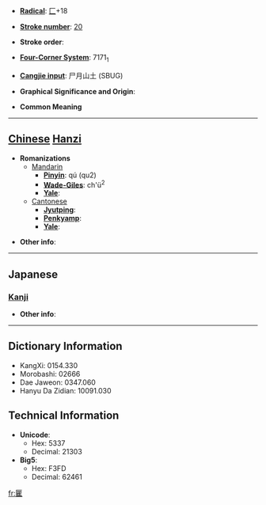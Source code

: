* '''[[Wiktionary:Chinese radical index| Radical]]''': [[Wiktionary:Chinese radical index 匚|匚]]+18

* '''[[Wiktionary:Chinese total strokes index|Stroke number]]''': [[Wiktionary:Chinese total strokes index 20|20]]

* '''Stroke order''': 

* '''[[Wiktionary:Chinese four corner index|Four-Corner System]]''': 7171<sub>1</sub>

* '''[[Wiktionary:Chinese Cangjie index|Cangjie input]]''': 尸月山土 (SBUG)

* '''Graphical Significance and Origin''': 

* '''Common Meaning'''

----

== [[Chinese]] [[Hanzi]] ==

* '''Romanizations'''
** [[Mandarin]]
*** '''[[Pinyin]]''': qú (qu2)
*** '''[[Wade-Giles]]''': ch'ü<sup>2</sup>
*** '''[[Yale]]''': 
**[[Cantonese]]
***'''[[Jyutping]]''':
***'''[[Penkyamp]]''': 
***'''[[Yale]]''': 

* '''Other info''': 

----

==Japanese==
===[[Kanji]]===
{{kanji|on readings=[[きょ]] (kyo), [[ご]] (go)|kun readings=}}

* '''Other info''':  

----

== Dictionary Information ==

* KangXi: 0154.330
* Morobashi: 02666
* Dae Jaweon: 0347.060
* Hanyu Da Zidian: 10091.030

== Technical Information ==

* '''Unicode''':
** Hex: 5337
** Decimal: 21303
* '''Big5''':
** Hex: F3FD
** Decimal: 62461

[[fr:匷]]